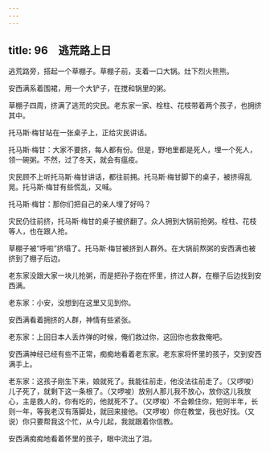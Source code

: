 ```yaml
---
---
---
```

title: 96　逃荒路上日
---




逃荒路旁，搭起一个草棚子。草棚子前，支着一口大锅。灶下烈火熊熊。

安西满系着围裙，用一个大铲子，在搅和锅里的粥。

草棚子四周，挤满了逃荒的灾民。老东家一家、栓柱、花枝带着两个孩子，也拥挤其中。

托马斯·梅甘站在一张桌子上，正给灾民讲话。

托马斯·梅甘：大家不要挤，每人都有份。但是，野地里都是死人，埋一个死人，领一碗粥。不然，过了冬天，就会有瘟疫。

灾民顾不上听托马斯·梅甘讲话，都往前拥。托马斯·梅甘脚下的桌子，被挤得乱晃。托马斯·梅甘有些慌乱，又喊。

托马斯·梅甘：那你们把自己的亲人埋了好吗？

灾民仍往前挤，托马斯·梅甘的桌子被挤翻了。众人拥到大锅前抢粥。栓柱、花枝等人，也在跟人抢。

草棚子被“呼啦”挤塌了。托马斯·梅甘被挤到人群外。在大锅前熬粥的安西满也被挤到了棚子后边。

老东家没跟大家一块儿抢粥，而是把孙子抱在怀里，挤过人群，在棚子后边找到安西满。

老东家：小安，没想到在这里又见到你。

安西满看着拥挤的人群，神情有些紧张。

老东家：上回日本人丢炸弹的时候，俺们救过你，这回你也救救俺吧。

安西满神经已经有些不正常，痴痴地看着老东家。老东家将怀里的孩子，交到安西满手上。

老东家：这孩子刚生下来，娘就死了。我能往前走，他没法往前走了。（又啰唆）儿子死了，就剩下这一条根了。（又啰唆）放别人那儿我不放心，放你这儿我放心，主是救人的，你有吃的，他就死不了。（又啰唆）不会赖住你，短则半年，长则一年，等我老汉有落脚处，就回来接他。（又啰唆）你在教堂，我也好找。（又说）你只要帮我这个忙，从今儿起，我就跟着你信教。

安西满痴痴地看着怀里的孩子，眼中流出了泪。